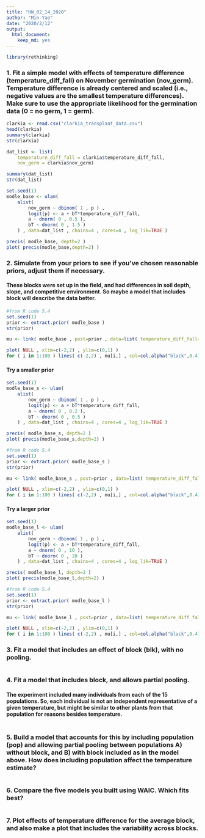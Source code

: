 ```yaml
---
title: "HW_02_14_2020"
author: "Min-Yao"
date: "2020/2/12"
output: 
  html_document: 
    keep_md: yes
---
```


```r
library(rethinking)
```


### 1. Fit a simple model with effects of temperature difference (temperature_diff_fall) on November germination (nov_germ). Temperature difference is already centered and scaled (i.e., negative values are the smallest temperature differences). Make sure to use the appropriate likelihood for the germination data (0 = no germ, 1  = germ).

```r
clarkia <- read.csv("clarkia_transplant_data.csv")
head(clarkia)
summary(clarkia)
str(clarkia)
```

```r
dat_list <- list(
    temperature_diff_fall = clarkia$temperature_diff_fall,
    nov_germ = clarkia$nov_germ)

summary(dat_list)
str(dat_list)
```

```r
set.seed(1)
modle_base <- ulam(
    alist(
        nov_germ ~ dbinom( 1 , p ) ,
        logit(p) <- a + bT*temperature_diff_fall,
        a ~ dnorm( 0 , 0.5 ),
        bT ~ dnorm( 0 , 1.5 )
    ) , data=dat_list , chains=4 , cores=4 , log_lik=TRUE )

precis( modle_base, depth=2 )
plot( precis(modle_base,depth=2) )
```


### 2. Simulate from your priors to see if you've chosen reasonable priors, adjust them if necessary.

#### These blocks were set up in the field, and had differences in soil depth, slope, and competitive environment. So maybe a model that includes block will describe the data better.

```r
#from R code 5.4
set.seed(1)
prior <- extract.prior( modle_base )
str(prior)

mu <- link( modle_base , post=prior , data=list( temperature_diff_fall=c(-2,2) ) )

plot( NULL , xlim=c(-2,2) , ylim=c(0,1) )
for ( i in 1:100 ) lines( c(-2,2) , mu[i,] , col=col.alpha("black",0.4) )
```

#### Try a smaller prior

```r
set.seed(1)
modle_base_s <- ulam(
    alist(
        nov_germ ~ dbinom( 1 , p ) ,
        logit(p) <- a + bT*temperature_diff_fall,
        a ~ dnorm( 0 , 0.2 ),
        bT ~ dnorm( 0 , 0.5 )
    ) , data=dat_list , chains=4 , cores=4 , log_lik=TRUE )

precis( modle_base_s, depth=2 )
plot( precis(modle_base_s,depth=2) )
```

```r
#from R code 5.4
set.seed(1)
prior <- extract.prior( modle_base_s )
str(prior)

mu <- link( modle_base_s , post=prior , data=list( temperature_diff_fall=c(-2,2) ) )

plot( NULL , xlim=c(-2,2) , ylim=c(0,1) )
for ( i in 1:100 ) lines( c(-2,2) , mu[i,] , col=col.alpha("black",0.4) )
```

#### Try a larger prior

```r
set.seed(1)
modle_base_l <- ulam(
    alist(
        nov_germ ~ dbinom( 1 , p ) ,
        logit(p) <- a + bT*temperature_diff_fall,
        a ~ dnorm( 0 , 10 ),
        bT ~ dnorm( 0 , 20 )
    ) , data=dat_list , chains=4 , cores=4 , log_lik=TRUE )

precis( modle_base_l, depth=2 )
plot( precis(modle_base_l,depth=2) )
```

```r
#from R code 5.4
set.seed(1)
prior <- extract.prior( modle_base_l )
str(prior)

mu <- link( modle_base_l , post=prior , data=list( temperature_diff_fall=c(-2,2) ) )

plot( NULL , xlim=c(-2,2) , ylim=c(0,1) )
for ( i in 1:100 ) lines( c(-2,2) , mu[i,] , col=col.alpha("black",0.4) )
```

### 3. Fit a model that includes an effect of block (blk), with no pooling.

```r

```


### 4. Fit a model that includes block, and allows partial pooling.

#### The experiment included many individuals from each of the 15 populations. So, each individual is not an independent representative of a given temperature, but might be similar to other plants from that population for reasons besides temperature.

```r

```


### 5. Build a model that accounts for this by including population (pop) and allowing partial pooling between populations A) without block, and B) with block included as in the model above. How does including population affect the temperature estimate?

```r

```

### 6. Compare the five models you built using WAIC. Which fits best?

```r

```

### 7. Plot effects of temperature difference for the average block, and also make a plot that includes the variability across blocks.

```r

```

